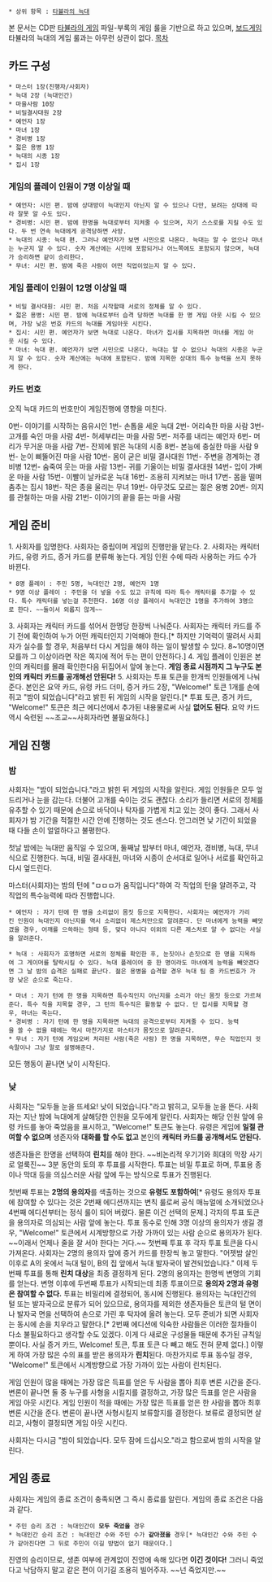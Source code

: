  * 상위 항목 : [[타뷸라의 늑대]]

본 문서는 CD판 [[타뷸라의 게임]] 파일-부록의 게임 룰을 기반으로 하고 있으며, [[보드게임]] 타뷸라의 늑대의 게임 룰과는 아무런 상관이 없다.
[[목차]]
== 카드 구성 ==
 * 마스터 1장(진행자/사회자)
 * 늑대 2장 (늑대인간)
 * 마을사람 10장
 * 비밀결사대원 2장
 * 예언자 1장
 * 마녀 1장
 * 경비병 1장 
 * 젋은 용병 1장
 * 늑대의 시종 1장
 * 집시 1장

=== 게임의 플레이 인원이 7명 이상일 때 ===
 * 예언자: 시민 편. 밤에 상대방이 늑대인지 아닌지 알 수 있으나 다만, 보려는 상대에 따라 잘못 알 수도 있다.
 * 경비병: 시민 편. 밤에 한명을 늑대로부터 지켜줄 수 있으며, 자기 스스로를 지킬 수도 있다. 두 번 연속 늑대에게 공격당하면 사망.
 * 늑대의 시종: 늑대 편. 그러나 예언자가 보면 시민으로 나온다. 늑대는 알 수 없으나 마녀는 누군지 알 수 있다. 숫자 계산에는 시민에 포함되거나 어느쪽에도 포함되지 않으며, 늑대가 승리하면 같이 승리한다.
 * 무녀: 시민 편. 밤에 죽은 사람이 어떤 직업이었는지 알 수 있다.

=== 게임 플레이 인원이 12명 이상일 때 ===
 * 비밀 결사대원: 시민 편. 처음 시작할때 서로의 정체를 알 수 있다.
 * 젋은 용병: 시민 편. 밤에 늑대로부터 습격 당하면 늑대를 한 명 게임 아웃 시킬 수 있으며, 가장 낮은 번호 카드의 늑대를 게임아웃 시킨다.
 * 집시: 시민 편. 예언자가 보면 늑대로 나온다. 마녀가 집시를 지목하면 마녀를 게임 아웃 시킬 수 있다.
 * 마녀: 늑대 편. 예언자가 보면 시민으로 나온다. 늑대는 알 수 없으나 늑대의 시종은 누군지 알 수 있다. 숫자 계산에는 늑대에 포함된다. 밤에 지목한 상대의 특수 능력을 쓰지 못하게 한다.

=== 카드 번호 ===
오직 늑대 카드의 번호만이 게임진행에 영향을 미친다.

0번- 이야기를 시작하는 음유시인
1번- 손톱을 세운 늑대
2번- 어리숙한 마을 사람
3번- 고개를 숙인 마을 사람
4번- 허세부리는 마을 사람
5번- 저주를 내리는 예언자
6번- 머리가 무거운 마을 사람
7번- 잔꾀에 밝은 늑대의 시종
8번- 본능에 충실한 마을 사람
9번- 눈이 삐뚤어진 마을 사람
10번- 몸이 굳은 비밀 결사대원
11번- 주변을 경계하는 경비병
12번- 숨죽여 웃는 마을 사람
13번- 귀를 기울이는 비밀 결사대원
14번- 입이 가벼운 마을 사람
15번- 이빨이 날카로운 늑대
16번- 조용히 지켜보는 마녀
17번- 몸을 떨며 춤추는 집시
18번- 작은 종을 울리는 무녀
19번- 아무것도 모르는 젊은 용병
20번- 의지를 관철하는 마을 사람
21번- 이야기의 끝을 듣는 마을 사람

== 게임 준비 ==
1. 사회자를 임명한다. 사회자는 중립이며 게임의 진행만을 맡는다.
2. 사회자는 캐릭터 카드, 유령 카드, 증거 카드를 분류해 놓는다. 게임 인원 수에 따라 사용하는 카드 수가 바뀐다. 
 * 8명 플레이 : 주민 5명, 늑대인간 2명, 예언자 1명
 * 9명 이상 플레이 : 주민을 더 넣을 수도 있고 규칙에 따라 특수 캐릭터를 추가할 수 있다. 특수 캐릭터를 넣는걸 추천한다. 16명 이상 플레이시 늑대인간 1명을 추가하여 3명으로 한다. ~~둘이서 외롭지 않게~~
3. 사회자는 캐릭터 카드를 섞어서 한명당 한장씩 나눠준다. 사회자는 캐릭터 카드를 주기 전에 확인하여 누가 어떤 캐릭터인지 기억해야 한다.[* 하지만 기억력이 딸려서 사회자가 실수를 할 경우, 처음부터 다시 게임을 해야 하는 일이 발생할 수 있다. 8~10명이면 모를까 그 이상이라면 작은 쪽지에 적어 두는 편이 안전하다.]
4. 게임 플레이 인원은 본인의 캐릭터를 몰래 확인한다음 뒤집어서 앞에 놓는다. '''게임 종료 시점까지 그 누구도 본인의 캐릭터 카드를 공개해선 안된다!'''
5. 사회자는 투표 토큰을 한개씩 인원들에게 나눠준다. 본인은 요약 카드, 유령 카드 더미, 증거 카드 2장, "Welcome!" 토큰 1개를 손에 쥐고 "밤이 되었습니다"라고 밝힌 뒤 게임의 시작을 알린다.[* 투표 토큰, 증거 카드, "Welcome!" 토큰은 최근 에디션에서 추가된 내용물로써 사실 '''없어도 된다'''. 요약 카드 역시 숙련된 ~~조교~~사회자라면 불필요하다.]   

== 게임 진행 ==
=== 밤 ===
사회자는 "밤이 되었습니다."라고 밝힌 뒤 게임의 시작을 알린다. 게임 인원들은 모두 엎드리거나 눈을 감는다. 더불어 고개를 숙이는 것도 괜찮다. 소리가 들리면 서로의 정체를 유추할 수 있기 때문에 손으로 바닥이나 탁자를 가볍게 치고 있는 것이 좋다. 그래서 사회자가 밤 기간을 적절한 시간 안에 진행하는 것도 센스다. 안그러면 낮 기간이 되었을 때 다들 손이 얼얼하다고 불평한다.

첫날 밤에는 늑대만 움직일 수 있으며, 둘째날 밤부터 마녀, 예언자, 경비병, 늑대, 무녀 식으로 진행한다.
늑대, 비밀 결사대원, 마녀와 시종이 순서대로 일어나 서로를 확인하고 다시 엎드린다.

마스터(사회자)는 밤의 턴에 "ㅁㅁㅁ가 움직입니다"하여 각 직업의 턴을 알려주고, 각 직업의 특수능력에 따라 진행합니다.

 * 예언자 : 자기 턴에 한 명을 소리없이 몸짓 등으로 지목한다. 사회자는 예언자가 가리킨 인원이 늑대인지 아닌지를 역시 소리없이 제스처만으로 알려준다. 단 마녀에게 능력을 빼앗겼을 경우, 어깨를 으쓱하는 형태 등, 맞다 아니다 이외의 다른 제스처로 알 수 없다는 사실을 알려준다.

 * 늑대 : 사회자가 호명하면 서로의 정체를 확인한 후, 눈짓이나 손짓으로 한 명을 지목하여 그 게이머를 탈락시킬 수 있다. 늑대 플레이어 중 한 명이라도 마녀에게 능력을 빼앗겼다면 그 날 밤의 습격은 실패로 끝난다. 젊은 용병을 습격할 경우 늑대 팀 중 카드번호가 가장 낮은 순으로 죽는다.

 * 마녀 : 자기 턴에 한 명을 지목하면 특수직인지 아닌지를 소리가 아닌 몸짓 등으로 가르쳐준다. 특수 직을 지목할 경우, 그 턴의 특수직은 활동할 수 없다. 단 집시를 지목할 경우, 마녀는 죽는다.
 * 경비병 : 자기 턴에 한 명을 지목하면 늑대의 공격으로부터 지켜줄 수 있다. 능력을 쓸 수 없을 때에는 역시 마찬가지로 마스터가 몸짓으로 알려준다.
 * 무녀 : 자기 턴에 게임오버 처리된 사람(죽은 사람) 한 명을 지목하면, 무슨 직업인지 귓속말이나 그냥 말로 설명해준다.

모든 행동이 끝나면 낮이 시작된다.

=== 낮 ===
사회자는 "모두들 눈을 뜨세요! 낮이 되었습니다."라고 밝히고, 모두들 눈을 뜬다. 
사회자는 지난 밤에 늑대에게 살해당한 인원을 모두에게 알린다. 사회자는 해당 인원 앞에 유령 카드를 놓아 죽었음을 표시하고, "Welcome!" 토큰도 놓는다. 유령은 게임에 '''일절 관여할 수 없으며''' 생존자와 '''대화를 할 수도 없고''' 본인의 '''캐릭터 카드를 공개해서도 안된다.''' 

생존자들은 한명을 선택하여 '''린치'''를 해야 한다. ~~비논리적 우기기와 희대의 막장 사기로 얼룩진~~ 3분 동안의 토의 후 투표를 시작한다. 투표는 비밀 투표로 하며, 투표용 종이나 막대 등을 의심스러운 사람 앞에 두는 방식으로 투표가 진행된다.

첫번째 투표는 '''2명의 용의자'''를 색출하는 것으로 '''유령도 포함하여'''[* 유령도 용의자 투표에 참여할 수 있다는 것은 2번째 에디션까지는 변칙 룰로써 공식 매뉴얼에 소개되었으나 4번째 에디션부터는 정식 룰이 되어 버렸다. 물론 이건 선택의 문제.] 각자의 투표 토큰을 용의자로 의심되는 사람 앞에 놓는다. 투표 동수로 인해 3명 이상의 용의자가 생길 경우, "Welcome!" 토큰에서 시계방향으로 가장 가까이 있는 사람 순으로 용의자가 된다. ~~이래서 언제나 줄을 잘 서야 한다는 거다.~~
첫번째 투표 후 각자 투표 토큰을 다시 가져온다. 사회자는 2명의 용의자 앞에 증거 카드를 한장씩 놓고 말한다. "어젯밤 살인 이후로 A의 옷에서 늑대 털이, B의 집 앞에서 늑대 발자국이 발견되었습니다."
이제 두번째 투표를 통해 '''린치 대상'''을 최종 결정하게 된다. 2명의 용의자는 한명씩 변명의 기회를 얻는다. 변명 이후에 두번째 투표가 시작되는데 최종 투표이므로 '''용의자 2명과 유령은 참여할 수 없다.''' 투표는 비밀리에 결정되어, 동시에 진행된다. 용의자는 늑대인간의 털 또는 발자국으로 분류가 되어 있으므로, 용의자를 제외한 생존자들은 토큰의 털 면이나 발자국 면을 선택하여 손으로 가린 후 탁자에 올려 놓는다. 모두 준비가 되면 사회자는 동시에 손을 치우라고 말한다.[* 2번째 에디션에 익숙한 사람들은 이러한 절차들이 다소 불필요하다고 생각할 수도 있겠다. 이게 다 새로운 구성물들 때문에 추가된 규칙일 뿐이다. 사실 증거 카드, Welcome! 토큰, 투표 토큰 다 빼고 해도 전혀 문제 없다.] 이렇게 하여 가장 많은 수의 표를 받은 용의자가 '''린치'''된다. 마찬가지로 투표 동수일 경우, "Welcome!" 토큰에서 시계방향으로 가장 가까이 있는 사람이 린치된다.

게임 인원이 많을 때에는 가장 많은 득표를 얻은 두 사람을 뽑아 최후 변론 시간을 준다. 변론이 끝나면 둘 중 누구를 사형을 시킬지를 결정하고, 가장 많은 득표를 얻은 사람을 게임 아웃 시킨다.
게임 인원이 적을 때에는 가장 많은 득표를 얻은 한 사람을 뽑아 최후 변론 시간을 준다. 변론이 끝나면 사형시킬지 보류할지를 결정한다. 보류로 결정되면 살리고, 사형이 결정되면 게임 아웃 시킨다.

사회자는 다시금 "밤이 되었습니다. 모두 잠에 드십시오."라고 함으로써 밤의 시작을 알린다.

== 게임 종료 ==
사회자는 게임의 종료 조건이 충족되면 그 즉시 종료를 알린다. 게임의 종료 조건은 다음과 같다.

 * 주민 승리 조건 : 늑대인간이 '''모두 죽었을''' 경우
 * 늑대인간 승리 조건 : 늑대인간 수와 주민 수가 '''같아졌을''' 경우[* 늑대인간 수와 주민 수가 같아진다면 그 뒤로 주민이 이길 방법이 없기 때문이다.]

진영의 승리이므로, 생존 여부에 관계없이 진영에 속해 있다면 '''이긴 것이다!''' 그러니 죽었다고 낙담하지 말고 같은 편이 이기길 조용히 빌어주자. ~~넌 죽었지만.~~
